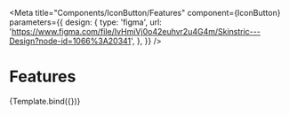 
<Meta
    title="Components/IconButton/Features"
    component={IconButton}
    parameters={{
        design: {
            type: 'figma',
            url: 'https://www.figma.com/file/IvHmiVj0o42euhvr2u4G4m/Skinstric---Design?node-id=1066%3A20341',
        },
    }}
/>


# Features

<Canvas>
    <Story
        name="Default"
        args={{
            text: 'Icon Button',
        }}
    >
        {Template.bind({})}
    </Story>
</Canvas>
